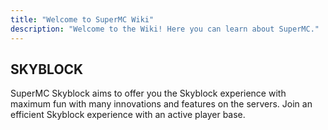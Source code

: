 ```yaml
---
title: "Welcome to SuperMC Wiki"
description: "Welcome to the Wiki! Here you can learn about SuperMC."
---
```




## SKYBLOCK

SuperMC Skyblock aims to offer you the Skyblock experience with maximum fun with many innovations and features on the servers. Join an efficient Skyblock experience with an active player base.